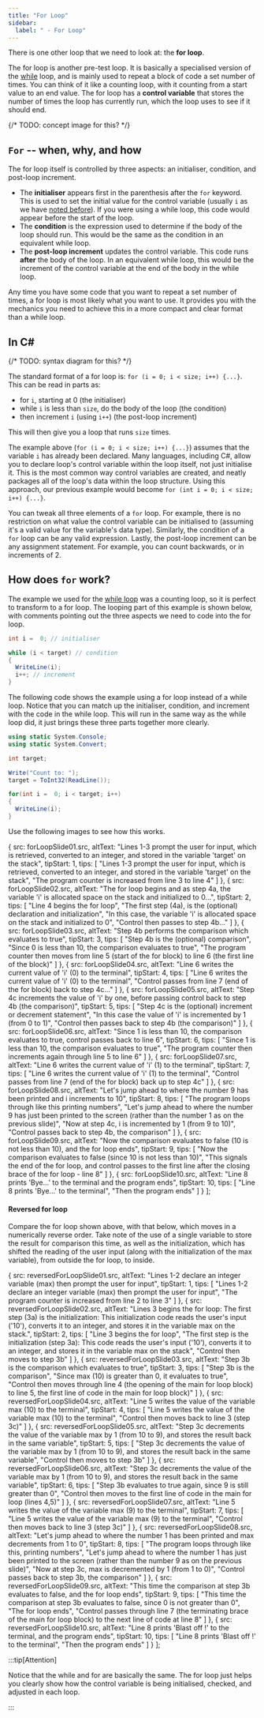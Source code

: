 ```yaml
---
title: "For Loop"
sidebar:
  label: " - For Loop"
---
```






There is one other loop that we need to look at: the **for loop**.

The for loop is another pre-test loop.
It is basically a specialised version of the [while](../04-1-while-loop) loop, and is mainly used to repeat a block of code a set number of times. You can think of it like a counting loop, with it counting from a start value to an end value. The for loop has a **control variable** that stores the number of times the loop has currently run, which the loop uses to see if it should end.

{/* TODO: concept image for this? */}

## `For` -- when, why, and how

The for loop itself is controlled by three aspects: an initialiser, condition, and post-loop increment.

- The **initialiser** appears first in the parenthesis after the `for` keyword. This is used to set the initial value for the control variable (usually
`i` as we have [noted before](../04-1-while-loop#counting-with-while)). If you were using a while loop, this code would appear before the start of the loop.
- The **condition** is the expression used to determine if the body of the loop should run. This would be the same as the condition in an equivalent while loop.
- The **post-loop increment** updates the control variable. This code runs **after** the body of the loop. In an equivalent while loop, this would be the increment of the control variable at the end of the body in the while loop.

Any time you have some code that you want to repeat a set number of times, a for loop is most likely what you want to use. It provides you with the mechanics you need to achieve this in a more compact and clear format than a while loop.

## In C#

{/* TODO: syntax diagram for this? */}

The standard format of a for loop is: `for (i = 0; i < size; i++) {...}`. This can be read in parts as:

- for `i`, starting at 0 (the initialiser)
- while `i` is less than `size`, do the body of the loop (the condition)
- then increment `i` (using `i++`) (the post-loop increment)

This will then give you a loop that runs `size` times.

The example above (`for (i = 0; i < size; i++) {...}`) assumes that the variable `i` has already been declared.
Many languages, including C#, allow you to declare loop's control variable within the loop itself, not just initialise it.
This is the most common way control variables are created, and neatly packages all of the loop's data within the loop structure.
Using this approach, our previous example would become `for (int i = 0; i < size; i++) {...}`.

You can tweak all three elements of a `for` loop.
For example, there is no restriction on what value the control variable can be initialised to (assuming it's a valid value for the variable's data type).
Similarly, the condition of a `for` loop can be any valid expression.
Lastly, the post-loop increment can be any assignment statement.
For example, you can count backwards, or in increments of 2.

## How does `for` work?

The example we used for the [while loop](../04-1-while-loop) was a counting loop, so it is perfect to transform to a for loop. The looping part of this example is shown below, with comments pointing out the three aspects we need to code into the for loop.

```csharp
int i =  0; // initialiser

while (i < target) // condition
{
  WriteLine(i);
  i++; // increment
}
```

The following code shows the example using a for loop instead of a while loop. Notice that you can match up the initialiser, condition, and increment with the code in the while loop. This will run in the same way as the while loop did, it just brings these three parts together more clearly.

```csharp
using static System.Console;
using static System.Convert;

int target;

Write("Count to: ");
target = ToInt32(ReadLine());

for(int i =  0; i < target; i++)
{
  WriteLine(i);
}
```

Use the following images to see how this works.

<MySwiper client:only height="" images={sliderImagesForLoop}></MySwiper>


  {
    src: forLoopSlide01.src,
    altText: "Lines 1-3 prompt the user for input, which is retrieved, converted to an integer, and stored in the variable 'target' on the stack",
    tipStart: 1,
    tips: [
      "Lines 1-3 prompt the user for input, which is retrieved, converted to an integer, and stored in the variable 'target' on the stack",
      "The program counter is increased from line 3 to line 4"
    ]
  },
  {
    src: forLoopSlide02.src,
    altText: "The for loop begins and as step 4a, the variable 'i' is allocated space on the stack and initialized to 0...",
    tipStart: 2,
    tips: [
      "Line 4 begins the for loop",
      "The first step (4a), is the (optional) declaration and initialization",
      "In this case, the variable 'i' is allocated space on the stack and initialized to 0",
      "Control then passes to step 4b..."
    ]
  },
  {
    src: forLoopSlide03.src,
    altText: "Step 4b performs the comparison which evaluates to true",
    tipStart: 3,
    tips: [
      "Step 4b is the (optional) comparison",
      "Since 0 is less than 10, the comparison evaluates to <span class='booleanTrue'>true</span>",
      "The program counter then moves from line 5 (start of the for block) to line 6 (the first line of the block)"
    ]
  },
  {
    src: forLoopSlide04.src,
    altText: "Line 6 writes the current value of 'i' (0) to the terminal",
    tipStart: 4,
    tips: [
      "Line 6 writes the current value of 'i' (0) to the terminal",
      "Control passes from line 7 (end of the for block) back to step 4c..."
    ]
  },
  {
    src: forLoopSlide05.src,
    altText: "Step 4c increments the value of 'i' by one, before passing control back to step 4b (the comparison)",
    tipStart: 5,
    tips: [
      "Step 4c is the (optional) increment or decrement statement",
      "In this case the value of 'i' is incremented by 1 (from 0 to 1)",
      "Control then passes back to step 4b (the comparison)"
    ]
  },
  {
    src: forLoopSlide06.src,
    altText: "Since 1 is less than 10, the comparison evaluates to true, control passes back to line 6",
    tipStart: 6,
    tips: [
      "Since 1 is less than 10, the comparison evaluates to <span class='booleanTrue'>true</span>",
      "The program counter then increments again through line 5 to line 6"
    ]
  },
  {
    src: forLoopSlide07.src,
    altText: "Line 6 writes the current value of 'i' (1) to the terminal",
    tipStart: 7,
    tips: [
      "Line 6 writes the current value of 'i' (1) to the terminal",
      "Control passes from line 7 (end of the for block) back up to step 4c"
    ]
  },
  {
    src: forLoopSlide08.src,
    altText: "Let's jump ahead to where the number 9 has been printed and i increments to 10",
    tipStart: 8,
    tips: [
      "The program loops through like this printing numbers",
      "Let's jump ahead to where the number 9 has just been printed to the screen (rather than the number 1 as on the previous slide)",
      "Now at step 4c, i is incremented by 1 (from 9 to 10)",
      "Control passes back to step 4b, the comparison"
    ]
  },
  {
    src: forLoopSlide09.src,
    altText: "Now the comparison evaluates to false (10 is not less than 10), and the for loop ends",
    tipStart: 9,
    tips: [
      "Now the comparison evaluates to <span class='booleanFalse'>false</span> (since 10 is not less than 10)",
      "This signals the end of the for loop, and control passes to the first line after the closing brace of the for loop - line 8"
    ]
  },
  {
    src: forLoopSlide10.src,
    altText: "Line 8 prints 'Bye...' to the terminal and the program ends",
    tipStart: 10,
    tips: [
      "Line 8 prints 'Bye...' to the terminal",
      "Then the program ends"
    ]
  }
];


#### Reversed for loop

Compare the for loop shown above, with that below, which moves in a numerically reverse order. Take note of the use of a single variable to store the result for comparison this time, as well as the initialization, which has shifted the reading of the user input (along with the initialization of the max variable), from outside the for loop, to inside.

<MySwiper client:only height="" images={sliderImagesReversedForLoop}></MySwiper>


  {
    src: reversedForLoopSlide01.src,
    altText: "Lines 1-2 declare an integer variable (max) then prompt the user for input",
    tipStart: 1,
    tips: [
      "Lines 1-2 declare an integer variable (max) then prompt the user for input",
      "The program counter is increased from line 2 to line 3"
    ]
  },
  {
    src: reversedForLoopSlide02.src,
    altText: "Lines 3 begins the for loop: The first step (3a) is the initialization: This initialization code reads the user's input ('10'), converts it to an integer, and stores it in the variable max on the stack.",
    tipStart: 2,
    tips: [
      "Line 3 begins the for loop",
      "The first step is the initialization (step 3a): This code reads the user's input ('10'), converts it to an integer, and stores it in the variable max on the stack",
      "Control then moves to step 3b"
    ]
  },
  {
    src: reversedForLoopSlide03.src,
    altText: "Step 3b is the comparison which evaluates to true",
    tipStart: 3,
    tips: [
      "Step 3b is the comparison",
      "Since max (10) is greater than 0, it evaluates to <span class='booleanTrue'>true</span>",
      "Control then moves through line 4 (the opening of the main for loop block) to line 5, the first line of code in the main for loop block)"
    ]
  },
  {
    src: reversedForLoopSlide04.src,
    altText: "Line 5 writes the value of the variable max (10) to the terminal",
    tipStart: 4,
    tips: [
      "Line 5 writes the value of the variable max (10) to the terminal",
      "Control then moves back to line 3 (step 3c)"
    ]
  },
  {
    src: reversedForLoopSlide05.src,
    altText: "Step 3c decrements the value of the variable max by 1 (from 10 to 9), and stores the result back in the same variable",
    tipStart: 5,
    tips: [
      "Step 3c decrements the value of the variable max by 1 (from 10 to 9), and stores the result back in the same variable",
      "Control then moves to step 3b"
    ]
  },
  {
    src: reversedForLoopSlide06.src,
    altText: "Step 3c decrements the value of the variable max by 1 (from 10 to 9), and stores the result back in the same variable",
    tipStart: 6,
    tips: [
      "Step 3b evaluates to <span class='booleanTrue'>true</span> again, since 9 is still greater than 0",
      "Control then moves to the first line of code in the main for loop (lines 4,5)"
    ]
  },
  {
    src: reversedForLoopSlide07.src,
    altText: "Line 5 writes the value of the variable max (9) to the terminal",
    tipStart: 7,
    tips: [
      "Line 5 writes the value of the variable max (9) to the terminal",
      "Control then moves back to line 3 (step 3c)"
    ]
  },
  {
    src: reversedForLoopSlide08.src,
    altText: "Let's jump ahead to where the number 1 has been printed and max decrements from 1 to 0",
    tipStart: 8,
    tips: [
      "The program loops through like this, printing numbers",
      "Let's jump ahead to where the number 1 has just been printed to the screen (rather than the number 9 as on the previous slide)",
      "Now at step 3c, max is decremented by 1 (from 1 to 0)",
      "Control passes back to step 3b, the comparison"
    ]
  },
  {
    src: reversedForLoopSlide09.src,
    altText: "This time the comparison at step 3b evaluates to false, and the for loop ends",
    tipStart: 9,
    tips: [
      "This time the comparison at step 3b evaluates to <span class='booleanFalse'>false</span>, since 0 is not greater than 0",
      "The for loop ends",
      "Control passes through line 7 (the terminating brace of the main for loop block) to the next line of code at line 8"
    ]
  },
  {
    src: reversedForLoopSlide10.src,
    altText: "Line 8 prints 'Blast off !' to the terminal, and the program ends",
    tipStart: 10,
    tips: [
      "Line 8 prints 'Blast off !' to the terminal",
      "Then the program ends"
    ]
  }
];



:::tip[Attention]

Notice that the while and for are basically the same. The for loop just helps you clearly show how the control variable is being initialised, checked, and adjusted in each loop.

:::